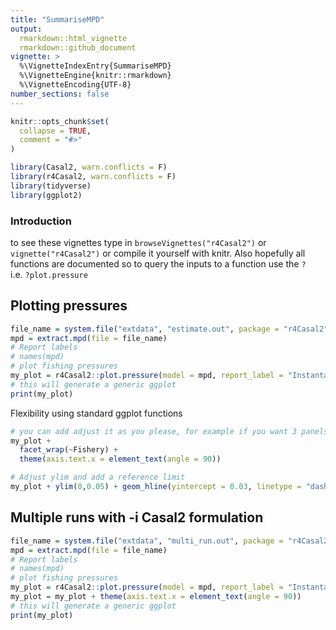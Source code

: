 ```yaml
---
title: "SummariseMPD"
output: 
  rmarkdown::html_vignette
  rmarkdown::github_document
vignette: >
  %\VignetteIndexEntry{SummariseMPD}
  %\VignetteEngine{knitr::rmarkdown}
  %\VignetteEncoding{UTF-8}
number_sections: false  
---
```


```r
knitr::opts_chunk$set(
  collapse = TRUE,
  comment = "#>"
)
```

```r
library(Casal2, warn.conflicts = F)
library(r4Casal2, warn.conflicts = F)
library(tidyverse)
library(ggplot2)

```

### Introduction
to see these vignettes type in `browseVignettes("r4Casal2")` or `vignette("r4Casal2")` or compile it yourself with knitr. Also hopefully all functions are documented so to query the inputs to a function use the `?` i.e. `?plot.pressure`

## Plotting pressures
```r
file_name = system.file("extdata", "estimate.out", package = "r4Casal2", mustWork = TRUE)
mpd = extract.mpd(file = file_name)
# Report labels
# names(mpd) 
# plot fishing pressures
my_plot = r4Casal2::plot.pressure(model = mpd, report_label = "Instantaneous_Mortality")
# this will generate a generic ggplot
print(my_plot)

```

Flexibility using standard ggplot functions

```r
# you can add adjust it as you please, for example if you want 3 panels for each fishery
my_plot + 
  facet_wrap(~Fishery) + 
  theme(axis.text.x = element_text(angle = 90))
```

```r
# Adjust ylim and add a reference limit
my_plot + ylim(0,0.05) + geom_hline(yintercept = 0.03, linetype = "dashed")
```



## Multiple runs with -i Casal2 formulation
```r
file_name = system.file("extdata", "multi_run.out", package = "r4Casal2", mustWork = TRUE)
mpd = extract.mpd(file = file_name)
# Report labels
# names(mpd) 
# plot fishing pressures
my_plot = r4Casal2::plot.pressure(model = mpd, report_label = "Instantaneous_Mortality")
my_plot = my_plot + theme(axis.text.x = element_text(angle = 90))
# this will generate a generic ggplot
print(my_plot)
```
